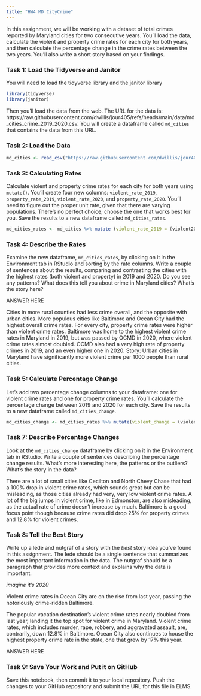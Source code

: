 ```yaml
---
title: "HW4 MD CityCrime"
---
```


In this assignment, we will be working with a dataset of total crimes reported by Maryland cities for two consecutive years. You'll load the data, calculate the violent and property crime rates for each city for both years, and then calculate the percentage change in the crime rates between the two years. You'll also write a short story based on your findings.

### Task 1: Load the Tidyverse and Janitor

You will need to load the tidyverse library and the janitor library

```r
library(tidyverse)
library(janitor)
```

Then you'll load the data from the web. The URL for the data is: https://raw.githubusercontent.com/dwillis/jour405/refs/heads/main/data/md_cities_crime_2019_2020.csv. You will create a dataframe called `md_cities` that contains the data from this URL.

### Task 2: Load the Data

```r
md_cities <- read_csv("https://raw.githubusercontent.com/dwillis/jour405/refs/heads/main/data/md_cities_crime_2019_2020.csv")
```
### Task 3: Calculating Rates

Calculate violent and property crime rates for each city for both years using `mutate()`. You'll create four new columns: `violent_rate_2019`, `property_rate_2019`, `violent_rate_2020`, and `property_rate_2020`. You'll need to figure out the proper unit rate, given that there are varying populations. There's no perfect choice; choose the one that works best for you. Save the results to a new dataframe called `md_cities_rates`.

```r
md_cities_rates <- md_cities %>% mutate (violent_rate_2019 = (violent2019/pop2019 * 1000), property_rate_2019 = (property2019/pop2019 * 1000), violent_rate_2020 = (violent2020/pop2020 *1000) , property_rate_2020 = (property2020/pop2020 * 1000))
```

### Task 4: Describe the Rates

Examine the new dataframe, `md_cities_rates`, by clicking on it in the Environment tab in RStudio and sorting by the rate columns. Write a couple of sentences about the results, comparing and contrasting the cities with the highest rates (both violent and property) in 2019 and 2020. Do you see any patterns? What does this tell you about crime in Maryland cities? What's the story here?

ANSWER HERE

Cities in more rural counties had less crime overall, and the opposite with urban cities. More populous cities like Baltimore and Ocean City had the highest overall crime rates. For every city, property crime rates were higher than violent crime rates. Baltimore was home to the highest violent crime rates in Maryland in 2019, but was passed by OCMD in 2020, where violent crime rates almost doubled. OCMD also had a very high rate of property crimes in 2019, and an even higher one in 2020. Story: Urban cities in Maryland have significantly more violent crime per 1000 people than rural cities.

### Task 5: Calculate Percentage Change

Let's add two percentage change columns to your dataframe: one for violent crime rates and one for property crime rates. You'll calculate the percentage change between 2019 and 2020 for each city. Save the results to a new dataframe called `md_cities_change`.

```r
md_cities_change <- md_cities_rates %>% mutate(violent_change = (violent_rate_2020-violent_rate_2019)/violent_rate_2019 * 100) %>% mutate(property_change = (property_rate_2020-property_rate_2019)/property_rate_2019 * 100)
```

### Task 7: Describe Percentage Changes

Look at the `md_cities_change` dataframe by clicking on it in the Environment tab in RStudio. Write a couple of sentences describing the percentage change results. What's more interesting here, the patterns or the outliers? What's the story in the data?

There are a lot of small cities like Cecilton and North Chevy Chase that had a 100% drop in violent crime rates, which sounds great but can be misleading, as those cities already had very, very low violent crime rates. A lot of the big jumps in violent crime, like in Edmonston, are also misleading, as the actual rate of crime doesn't increase by much. Baltimore is a good focus point though because crime rates did drop 25% for property crimes and 12.8% for violent crimes.

### Task 8: Tell the Best Story

Write up a lede and nutgraf of a story with the _best_ story idea you've found in this assignment. The lede should be a single sentence that summarizes the most important information in the data. The nutgraf should be a paragraph that provides more context and explains why the data is important.

*imagine it's 2020*

Violent crime rates in Ocean City are on the rise from last year, passing the notoriously crime-ridden Baltimore.

The popular vacation destination's violent crime rates nearly doubled from last year, landing it the top spot for violent crime in Maryland. Violent crime rates, which includes murder, rape, robbery, and aggravated assault, are, contrarily, down 12.8% in Baltimore. Ocean City also continues to house the highest property crime rate in the state, one that grew by 17% this year.

ANSWER HERE

### Task 9: Save Your Work and Put it on GitHub

Save this notebook, then commit it to your local repository. Push the changes to your GitHub repository and submit the URL for this file in ELMS.
